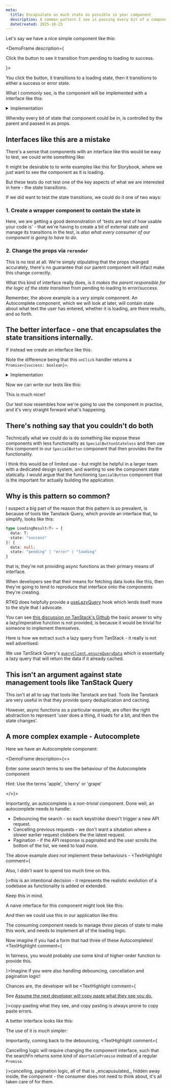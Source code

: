 ```yaml
---
meta:
  title: Encapsulate as much state as possible in your component
  description: A common pattern I see is passing every bit of a component's state in as a prop. This just puts the responsibility of that component's actual useful logic on to the parent. 
  dateCreated: 2025-10-23
---
```



Let's say we have a nice simple component like this: 

<DemoFrame description={<p>Click the button to see it transition from pending to loading to success.</p>}>
  <SpecialButtonDemo/>
</DemoFrame>



You click the button, it transitions to a loading state, then it transitions to either a success or error state. 

What I commonly see, is the component will be implemented with a interface like this: 

<GithubPermalinkRsc permalink="https://github.com/dwjohnston/example-react-autocomplete/blob/08b640dfa990175a91c9471352724eb8176593c4/src/lib/SpecialButton/SpecialButton.tsx#L4-L7"/>

<details>
<summary>Implementation</summary>

<GithubPermalinkRsc permalink="https://github.com/dwjohnston/example-react-autocomplete/blob/6e86372808d2771b8a6d13d8b70c68efc7fc7b56/src/lib/SpecialButton/SpecialButton.tsx#L9-L16"/>
</details>

Whereby every bit of state that component could be in, is controlled by the parent and passed in as props.

## Interfaces like this are a mistake

There's a sense that components with an interface like this would be easy to test, we could write something like: 

<GithubPermalinkRsc permalink="https://github.com/dwjohnston/example-react-autocomplete/blob/08b640dfa990175a91c9471352724eb8176593c4/src/lib/SpecialButton/SpecialButton.test.tsx#L7-L34"/>

It might be desirable to to write examples like this for Storybook, where we _just_ want to see the component as it is loading. 

But these tests do not test one of the key aspects of what we are interested in here - the state transitions. 

If we did want to test the state transitions, we could do it one of two ways: 

### 1. Create a wrapper component to contain the state in 

<GithubPermalinkRsc permalink="https://github.com/dwjohnston/example-react-autocomplete/blob/08b640dfa990175a91c9471352724eb8176593c4/src/lib/SpecialButton/SpecialButton.test.tsx#L96-L127"/>

Here, we are getting a good demonstration of 'tests are test of how usable your code is' - that we're having to create a bit of external state and manage its transitions in the test, is _also what every consumer of our component is going to have to do_. 

### 2. Change the props via `rerender`

<GithubPermalinkRsc permalink="https://github.com/dwjohnston/example-react-autocomplete/blob/6fe3dbbf3dba880579edf74541386e67fa3693c2/src/lib/SpecialButton/SpecialButton.test.tsx#L129-L156"/>

This is no test at all. We're simply stipulating that the props changed accurately, there's no guarantee that our parent component will infact make this change correctly. 

What this kind of interface really does, is it _makes the parent responsible for the logic of the state transition_ from pending to loading to error/success.  

Remember, the above example is a _very simple_ component. An Autocomplete component, which we will look at later, will contain state about what text the user has entered, whether it is loading, are there results, and so forth. 

## The better interface - one that encapsulates the state transitions internally. 

If instead we create an interface like this: 

<GithubPermalinkRsc permalink="https://github.com/dwjohnston/example-react-autocomplete/blob/6fe3dbbf3dba880579edf74541386e67fa3693c2/src/lib/SpecialButton/SpecialButton2.tsx#L5-L7"/>

Note the difference being that this `onClick` handler returns a `Promise<{success: boolean}>`.

<details>
<summary>Implementation</summary>

<GithubPermalinkRsc permalink="https://github.com/dwjohnston/blacksheepcode/blob/c703f4fd15558d863c1a051d23c96d252f6a51fc/src/demos/encapsulate-state/SpecialButton2.tsx#L11-L30"/>
</details>

Now we can write our tests like this:

<GithubPermalinkRsc permalink="https://github.com/dwjohnston/example-react-autocomplete/blob/e7342740a23b935132e399021ae535b3e0e0e7ff/src/lib/SpecialButton/SpecialButton2.test.tsx#L7-L39"/>

This is much nicer!

Our test now resembles how we're going to use the component in practise, and it's very straight forward what's happening. 

## There's nothing say that you couldn't do both

Technically what we could do is do something like expose these components with less functionality as `SpecialButtonStateless` and then use this component in our `SpecialButton` component that then provides the the functionality. 

I think this would be of limited use - but might be helpful in a larger team with a dedicated design system, and wanting to see the component state statically. 
I would argue that the functioning `SpecialButton` component that is the important for actually building the application.  

## Why is this pattern so common? 

I suspect a big part of the reason that this pattern is so prevalent, is because of tools like Tanstack Query, which provide an interface that, to simplify, looks like this: 

```typescript
type LoadingResult<T> = {
  data: T; 
  state: "success"
}| {
  data: null;
  state: "pending" | "error" | "loading" 
}
```

that is, they're not providing async functions as their primary means of interface. 

When developers see that their means for fetching data looks like this, then they're going to tend to reproduce that interface onto the components they're creating. 

RTKQ does helpfully provide a [useLazyQuery](https://redux-toolkit.js.org/rtk-query/api/created-api/hooks#uselazyquery) hook which lends itself more to the style that I advocate. 

You can see [this discussion on TanStack's Github](https://github.com/TanStack/query/discussions/1205) the basic answer to why a lazy/imperative function is not provided, is because it would be trivial for someone to implement themselves.

Here is how we extract such a lazy query from TanStack - it really is not well advertised: 

<GithubPermalinkRsc permalink="https://github.com/dwjohnston/example-react-autocomplete/blob/82a777fe054272e69432cfb0efc1296c961a4099/src/components/Demo.tsx#L55-L60"/>

We use TanStack Query's [`queryClient.ensureQueryData`](https://tanstack.com/query/v4/docs/reference/QueryClient#queryclientensurequerydata) which is essentially a lazy query that will return the data if it already cached.  

## This isn't an argument against state management tools like TanStack Query

This isn't at all to say that tools like Tanstack are bad. Tools like Tanstack are very useful in that they provide query deduplication and caching.

However, async functions as a particular example, are often the right abstraction to represent 'user does a thing, it loads for a bit, and then the state changes'. 

## A more complex example - Autocomplete

Here we have an Autocomplete component:

<DemoFrame description={<><p>Enter some search terms to see the behaviour of the Autocomplete component</p><p>
  Hint: Use the terms 'apple', 'cherry' or 'grape'</p></>}>
  <AutocompleteDemo/>
</DemoFrame>

Importantly, an autocomplete is a _non-trivial_ component. Done well, an autocomplete needs to handle: 

- Debouncing the search - so each keystroke doesn't trigger a new API request. 
- Cancelling previous requests - we don't want a situtation where a slower earlier request clobbers the the latest request. 
- Pagination - if the API response is paginated and the user scrolls the bottom of the list, we need to load more. 

The above example _does not_ implement these behaviours - <TextHighlight comment={<p>
  Also, I didn't want to spend too much time on this.
</p>}>this is an intentional decision - it represents the realistic evolution of a codebase as functionality is added or extended.</TextHighlight>

Keep this in mind. 

A naive interface for this component might look like this: 

<GithubPermalinkRsc permalink="https://github.com/dwjohnston/example-react-autocomplete/blob/c2fb4af23859ed59d1701b047215a83e481356f2/src/lib/Autocomplete_A/Autocomplete.tsx#L4-L14"/>

And then we could use this in our application like this: 

<GithubPermalinkRsc permalink="https://github.com/dwjohnston/example-react-autocomplete/blob/e7342740a23b935132e399021ae535b3e0e0e7ff/src/lib/Autocomplete_A/Autocomplete.stories.tsx#L63-L110"/>

The consuming component needs to manage _three_ pieces of state to make this work, and needs to implement all of the loading logic. 

Now imagine if you had a form that had three of these Autocompletes!  <TextHighlight comment={<p>In fairness, you would probably use some kind of higher-order function to provide this.</p>}>Imagine if you were also handling debouncing, cancellation and pagination logic!</TextHighlight> 

Chances are, the developer will be <TextHighlight comment={<p>See <a href="./philosophy_assume_the_next_developer_will_copy_paste">Assume the next developer will copy paste what they see you do.</a></p>}>copy-pasting</TextHighlight> what they see, and copy pasting is always prone to copy paste errors. 

A better interface looks like this: 

<GithubPermalinkRsc permalink="
https://github.com/dwjohnston/example-react-autocomplete/blob/c2fb4af23859ed59d1701b047215a83e481356f2/src/lib/Autocomplete_B/Autocomplete.tsx#L6-L21"/>

The use of it is _much_ simpler: 

<GithubPermalinkRsc permalink="https://github.com/dwjohnston/example-react-autocomplete/blob/ec78929111eeb5fd70ac09aeb678b905ec384922/src/lib/Autocomplete_B/Autocomplete.stories.tsx#L94-L105"/>

Importantly, coming back to the debouncing, <TextHighlight comment={<p>
  Cancelling logic will require changing the component interface, such that the searchFn returns some kind of <code>AbortablePromise</code> instead of a regular <code>Promise</code>.
</p>}>cancelling</TextHighlight>, pagination logic, all of that is _encapusulated_, hidden away inside, the component - the consumer does not need to think about, it's all taken care of for them. 